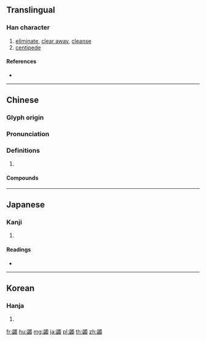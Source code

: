 {{character info/new}}
==Translingual==

===Han character===
{{Han char|rn=142|rad=虫|as=17|sn=23|four=86127|canj=TTWLI}}

# [[eliminate]], [[clear away]], [[cleanse]]
# [[centipede]]

====References====
* {{Han ref|kx=1103.180|dkj=33873|dj=1566.280|hdz=42573.240|uh=8832|ud=34866|bh=F7F8|bd=63480}}

----

==Chinese==
{{zh-forms}}

===Glyph origin===
{{Han etym}}

===Pronunciation===
{{zh-pron
|m=juān
|c=gyun1
|mc=y
|oc=y
|cat=
}}

===Definitions===
{{zh-hanzi}}

# {{rfdef|zh}}

====Compounds====
{{zh-der|蠲體|蠲削|蠲租|蠲除|蠲免|蠲滌|蠲減|蠲賦|馬蠲|蠲苛}}

----

==Japanese==

===Kanji===
{{ja-kanji|grade=|rs=虫17}}

# {{defn|lang=ja|sort=虫17}}

====Readings====
* {{ja-readings|on=[[けん]] (ken), [[けい]] (kei), [[け]] (ke)|kun=[[やすで]] (yasude)|nanori=}}

----

==Korean==

===Hanja===
{{ko-hanja|hangeul=견|eumhun=|rv=gyeon|mr=kyŏn|y=kyen}}

# {{defn|lang=ko|sort=虫17}}

[[fr:蠲]]
[[hu:蠲]]
[[mg:蠲]]
[[ja:蠲]]
[[pl:蠲]]
[[th:蠲]]
[[zh:蠲]]